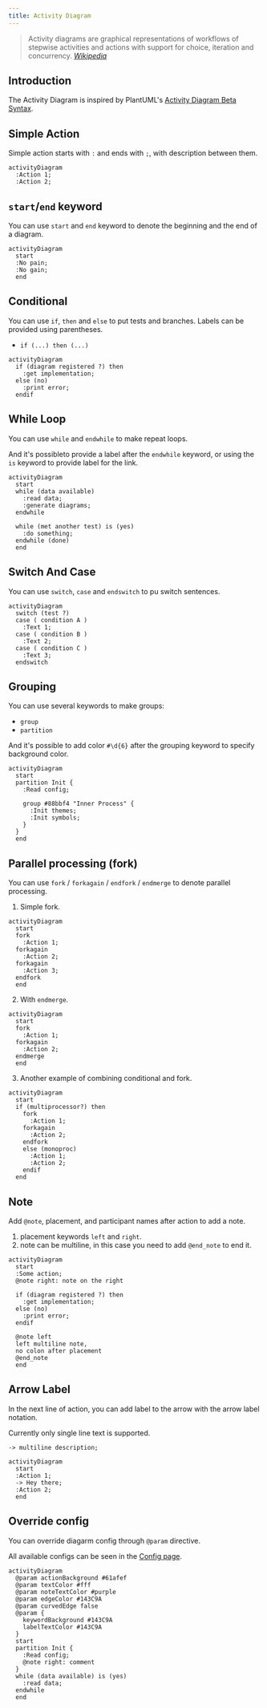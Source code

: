```yaml
---
title: Activity Diagram
---
```


> Activity diagrams are graphical representations of workflows of stepwise activities and actions with support for choice, iteration and concurrency.
> <cite><a href="https://en.wikipedia.org/wiki/Activity_diagram">Wikipedia</a></cite>

## Introduction

The Activity Diagram is inspired by PlantUML's [Activity Diagram Beta Syntax](https://plantuml.com/en/activity-diagram-beta).

## Simple Action

Simple action starts with `:` and ends with `;`, with description between them.

```pintora play
activityDiagram
  :Action 1;
  :Action 2;
```

## `start`/`end` keyword

You can use `start` and `end` keyword to denote the beginning and the end of a diagram.

```pintora play
activityDiagram
  start
  :No pain;
  :No gain;
  end
```

## Conditional

You can use `if`, `then` and `else` to put tests and branches. Labels can be provided using parentheses.

- `if (...) then (...)`

```pintora play
activityDiagram
  if (diagram registered ?) then
    :get implementation;
  else (no)
    :print error;
  endif
```

## While Loop

You can use `while` and `endwhile` to make repeat loops.

And it's possibleto provide a label after the `endwhile` keyword, or using the `is` keyword to provide label for the link.

```pintora play
activityDiagram
  start
  while (data available)
    :read data;
    :generate diagrams;
  endwhile

  while (met another test) is (yes)
    :do something;
  endwhile (done)
  end
```

## Switch And Case

You can use `switch`, `case` and `endswitch` to pu switch sentences.

```pintora play
activityDiagram
  switch (test ?)
  case ( condition A )
    :Text 1;
  case ( condition B )
    :Text 2;
  case ( condition C )
    :Text 3;
  endswitch
```

## Grouping

You can use several keywords to make groups:

- `group`
- `partition`

And it's possible to add color `#\d{6}` after the grouping keyword to specify background color.

```pintora play
activityDiagram
  start
  partition Init {
    :Read config;

    group #88bbf4 "Inner Process" {
      :Init themes;
      :Init symbols;
    }
  }
  end
```

## Parallel processing (fork)

You can use `fork` / `forkagain` / `endfork` / `endmerge` to denote parallel processing.

1. Simple fork.

```pintora play
activityDiagram
  start
  fork
    :Action 1;
  forkagain
    :Action 2;
  forkagain
    :Action 3;
  endfork
  end
```

2. With `endmerge`.

```pintora play
activityDiagram
  start
  fork
    :Action 1;
  forkagain
    :Action 2;
  endmerge
  end
```

3. Another example of combining conditional and fork.

```pintora play
activityDiagram
  start
  if (multiprocessor?) then
    fork
      :Action 1;
    forkagain
      :Action 2;
    endfork
    else (monoproc)
      :Action 1;
      :Action 2;
    endif
  end
```

## Note

Add `@note`, placement, and participant names after action to add a note.

1. placement keywords `left` and `right`.
1. note can be multiline, in this case you need to add `@end_note` to end it.

```pintora play
activityDiagram
  start
  :Some action;
  @note right: note on the right

  if (diagram registered ?) then
    :get implementation;
  else (no)
    :print error;
  endif

  @note left
  left multiline note,
  no colon after placement
  @end_note
  end
```

## Arrow Label

In the next line of action, you can add label to the arrow with the arrow label notation.

Currently only single line text is supported.

```
-> multiline description;
```

```pintora play
activityDiagram
  start
  :Action 1;
  -> Hey there;
  :Action 2;
  end
```


## Override config

You can override diagarm config through `@param` directive.

All available configs can be seen in the [Config page](../configuration/config.md#activity).

```pintora play
activityDiagram
  @param actionBackground #61afef
  @param textColor #fff
  @param noteTextColor #purple
  @param edgeColor #143C9A
  @param curvedEdge false
  @param {
    keywordBackground #143C9A
    labelTextColor #143C9A
  }
  start
  partition Init {
    :Read config;
    @note right: comment
  }
  while (data available) is (yes)
    :read data;
  endwhile
  end
```
